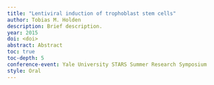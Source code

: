 ```yaml
---
title: "Lentiviral induction of trophoblast stem cells"
author: Tobias M. Holden
description: Brief description.
year: 2015
doi: <doi>
abstract: Abstract
toc: true
toc-depth: 5
conference-event: Yale University STARS Summer Research Symposium
style: Oral
---
```


![]()

